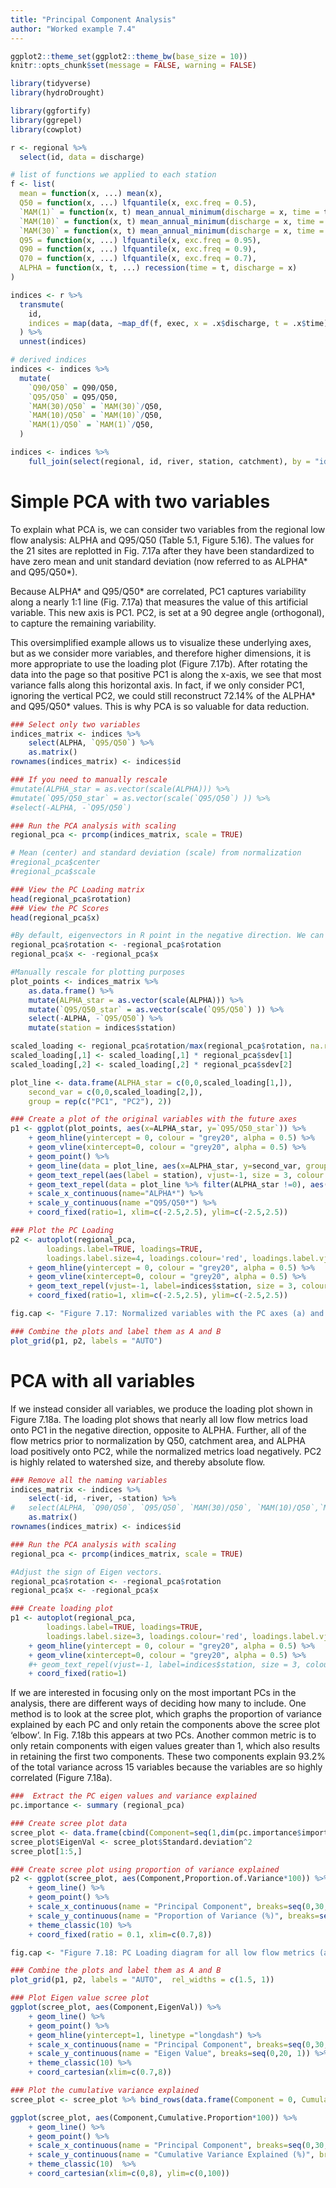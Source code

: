 ```yaml
---
title: "Principal Component Analysis"
author: "Worked example 7.4"
---
```


```r
ggplot2::theme_set(ggplot2::theme_bw(base_size = 10))
knitr::opts_chunk$set(message = FALSE, warning = FALSE)

library(tidyverse)
library(hydroDrought) 

library(ggfortify)
library(ggrepel)
library(cowplot)

r <- regional %>%
  select(id, data = discharge) 

# list of functions we applied to each station
f <- list(
  mean = function(x, ...) mean(x), 
  Q50 = function(x, ...) lfquantile(x, exc.freq = 0.5),
  `MAM(1)` = function(x, t) mean_annual_minimum(discharge = x, time = t, n = 1),
  `MAM(10)` = function(x, t) mean_annual_minimum(discharge = x, time = t, n = 10),
  `MAM(30)` = function(x, t) mean_annual_minimum(discharge = x, time = t, n = 30),
  Q95 = function(x, ...) lfquantile(x, exc.freq = 0.95),
  Q90 = function(x, ...) lfquantile(x, exc.freq = 0.9),
  Q70 = function(x, ...) lfquantile(x, exc.freq = 0.7),
  ALPHA = function(x, t, ...) recession(time = t, discharge = x)
)

indices <- r %>%
  transmute(
    id, 
    indices = map(data, ~map_df(f, exec, x = .x$discharge, t = .x$time))
  ) %>%
  unnest(indices) 

# derived indices
indices <- indices %>%
  mutate(
    `Q90/Q50` = Q90/Q50,
    `Q95/Q50` = Q95/Q50,
    `MAM(30)/Q50` = `MAM(30)`/Q50,
    `MAM(10)/Q50` = `MAM(10)`/Q50,
    `MAM(1)/Q50` = `MAM(1)`/Q50,
  ) 

indices <- indices %>%
	full_join(select(regional, id, river, station, catchment), by = "id")
```

# Simple PCA with two variables

To explain what PCA is, we can consider two variables from the regional low flow analysis: ALPHA and Q95/Q50 (Table 5.1, Figure 5.16). The values for the 21 sites are replotted in Fig. 7.17a after they have been standardized to have zero mean and unit standard deviation (now referred to as ALPHA* and Q95/Q50*). 

Because ALPHA* and Q95/Q50* are correlated, PC1 captures variability along a nearly 1:1 line (Fig. 7.17a) that measures the value of this artificial variable. This new axis is PC1. PC2, is set at a 90 degree angle (orthogonal), to capture the remaining variability. 

This oversimplified example allows us to visualize these underlying axes, but as we consider more variables, and therefore higher dimensions, it is more appropriate to use the loading plot (Figure 7.17b). After rotating the data into the page so that positive PC1 is along the x-axis, we see that most variance falls along this horizontal axis. In fact, if we only consider PC1, ignoring the vertical PC2, we could still reconstruct 72.14% of the ALPHA* and Q95/Q50* values. This is why PCA is so valuable for data reduction. 

```r
### Select only two variables
indices_matrix <- indices %>%
	select(ALPHA, `Q95/Q50`) %>% 
	as.matrix()
rownames(indices_matrix) <- indices$id
```
```r
### If you need to manually rescale
#mutate(ALPHA_star = as.vector(scale(ALPHA))) %>%
#mutate(`Q95/Q50_star` = as.vector(scale(`Q95/Q50`) )) %>%
#select(-ALPHA, -`Q95/Q50`)
```
```r
### Run the PCA analysis with scaling
regional_pca <- prcomp(indices_matrix, scale = TRUE)

# Mean (center) and standard deviation (scale) from normalization
#regional_pca$center
#regional_pca$scale

### View the PC Loading matrix
head(regional_pca$rotation)
### View the PC Scores
head(regional_pca$x)

#By default, eigenvectors in R point in the negative direction. We can adjust this with a simple change.
regional_pca$rotation <- -regional_pca$rotation
regional_pca$x <- -regional_pca$x
```

```r
#Manually rescale for plotting purposes
plot_points <- indices_matrix %>%
	as.data.frame() %>%
	mutate(ALPHA_star = as.vector(scale(ALPHA))) %>%
	mutate(`Q95/Q50_star` = as.vector(scale(`Q95/Q50`) )) %>%
	select(-ALPHA, -`Q95/Q50`) %>%
	mutate(station = indices$station)

scaled_loading <- regional_pca$rotation/max(regional_pca$rotation, na.rm=TRUE)
scaled_loading[,1] <- scaled_loading[,1] * regional_pca$sdev[1]
scaled_loading[,2] <- scaled_loading[,2] * regional_pca$sdev[2]

plot_line <- data.frame(ALPHA_star = c(0,0,scaled_loading[1,]), 
	second_var = c(0,0,scaled_loading[2,]), 
	group = rep(c("PC1", "PC2"), 2))

### Create a plot of the original variables with the future axes
p1 <- ggplot(plot_points, aes(x=ALPHA_star, y=`Q95/Q50_star`)) %>%
	+ geom_hline(yintercept = 0, colour = "grey20", alpha = 0.5) %>%
	+ geom_vline(xintercept=0, colour = "grey20", alpha = 0.5) %>%
	+ geom_point() %>%
	+ geom_line(data = plot_line, aes(x=ALPHA_star, y=second_var, group=group), colour = "blue") %>%
	+ geom_text_repel(aes(label = station), vjust=-1, size = 3, colour = "grey40", alpha =0.8)  %>%
	+ geom_text_repel(data = plot_line %>% filter(ALPHA_star !=0), aes(label = group, x=ALPHA_star, y=second_var ),  vjust=-1, colour = "blue") %>%
	+ scale_x_continuous(name="ALPHA*") %>%
	+ scale_y_continuous(name ="Q95/Q50*") %>%
	+ coord_fixed(ratio=1, xlim=c(-2.5,2.5), ylim=c(-2.5,2.5))
```
```r
### Plot the PC Loading
p2 <- autoplot(regional_pca,
		loadings.label=TRUE, loadings=TRUE, 
		loadings.label.size=4, loadings.colour='red', loadings.label.vjust = -1, scale = 0) %>%
	+ geom_hline(yintercept = 0, colour = "grey20", alpha = 0.5) %>%
	+ geom_vline(xintercept=0, colour = "grey20", alpha = 0.5) %>%
	+ geom_text_repel(vjust=-1, label=indices$station, size = 3, colour = "grey40", alpha =0.8)  %>%
	+ coord_fixed(ratio=1, xlim=c(-2.5,2.5), ylim=c(-2.5,2.5))
```

```r
fig.cap <- "Figure 7.17: Normalized variables with the PC axes (a) and the resultant PC Loading diagram (b) for these two variables."
```

```r
### Combine the plots and label them as A and B
plot_grid(p1, p2, labels = "AUTO")
```

# PCA with all variables

If we instead consider all variables, we produce the loading plot shown in Figure 7.18a. The loading plot shows that nearly all low flow metrics load onto PC1 in the negative direction, opposite to ALPHA. Further, all of the flow metrics prior to normalization by Q50, catchment area, and ALPHA load positively onto PC2, while the normalized metrics load negatively. PC2 is highly related to watershed size, and thereby absolute flow.

```r
### Remove all the naming variables
indices_matrix <- indices %>%
	select(-id, -river, -station) %>%
#	select(ALPHA, `Q90/Q50`, `Q95/Q50`, `MAM(30)/Q50`, `MAM(10)/Q50`,`MAM(1)/Q50`) %>% 	
	as.matrix()
rownames(indices_matrix) <- indices$id

### Run the PCA analysis with scaling
regional_pca <- prcomp(indices_matrix, scale = TRUE)

#Adjust the sign of Eigen vectors.
regional_pca$rotation <- -regional_pca$rotation
regional_pca$x <- -regional_pca$x

### Create loading plot
p1 <- autoplot(regional_pca,
		loadings.label=TRUE, loadings=TRUE, 
		loadings.label.size=3, loadings.colour='red', loadings.label.vjust = -1, scale = 0) %>%
	+ geom_hline(yintercept = 0, colour = "grey20", alpha = 0.5) %>%
	+ geom_vline(xintercept=0, colour = "grey20", alpha = 0.5) %>%
	#+ geom_text_repel(vjust=-1, label=indices$station, size = 3, colour = "grey40", alpha =0.8)  %>%
	+ coord_fixed(ratio=1)
```

If we are interested in focusing only on the most important PCs in the analysis, there are different ways of deciding how many to include. One method is to look at the scree plot, which graphs the proportion of variance explained by each PC and only retain the components above the scree plot ‘elbow’. In Fig. 7.18b this appears at two PCs. Another common metric is to only retain components with eigen values greater than 1, which also results in retaining the first two components. These two components explain 93.2% of the total variance across 15 variables because the variables are so highly correlated (Figure 7.18a).

```r
###  Extract the PC eigen values and variance explained
pc.importance <- summary (regional_pca)

### Create scree plot data
scree_plot <- data.frame(cbind(Component=seq(1,dim(pc.importance$importance)[2]),t(pc.importance$importance)))
scree_plot$EigenVal <- scree_plot$Standard.deviation^2
scree_plot[1:5,]

### Create scree plot using proportion of variance explained
p2 <- ggplot(scree_plot, aes(Component,Proportion.of.Variance*100)) %>%
	+ geom_line() %>%
	+ geom_point() %>%
	+ scale_x_continuous(name = "Principal Component", breaks=seq(0,30,2)) %>%
	+ scale_y_continuous(name = "Proportion of Variance (%)", breaks=seq(0,100, 10)) %>%
	+ theme_classic(10) %>%
	+ coord_fixed(ratio = 0.1, xlim=c(0.7,8))

```

```r
fig.cap <- "Figure 7.18: PC Loading diagram for all low flow metrics (a) and the resultant scree plot (b)."
```

```r
### Combine the plots and label them as A and B
plot_grid(p1, p2, labels = "AUTO",  rel_widths = c(1.5, 1))
```


```r
### Plot Eigen value scree plot
ggplot(scree_plot, aes(Component,EigenVal)) %>%
	+ geom_line() %>%
	+ geom_point() %>%
	+ geom_hline(yintercept=1, linetype ="longdash") %>%
	+ scale_x_continuous(name = "Principal Component", breaks=seq(0,30,1)) %>%
	+ scale_y_continuous(name = "Eigen Value", breaks=seq(0,20, 1)) %>%
	+ theme_classic(10) %>%
	+ coord_cartesian(xlim=c(0.7,8))

### Plot the cumulative variance explained
scree_plot <- scree_plot %>% bind_rows(data.frame(Component = 0, Cumulative.Proportion = 0))

ggplot(scree_plot, aes(Component,Cumulative.Proportion*100)) %>%
	+ geom_line() %>%
	+ geom_point() %>%
	+ scale_x_continuous(name = "Principal Component", breaks=seq(0,30,1)) %>%
	+ scale_y_continuous(name = "Cumulative Variance Explained (%)", breaks=seq(0,100, 20)) %>%
	+ theme_classic(10)  %>%
	+ coord_cartesian(xlim=c(0,8), ylim=c(0,100))
```



